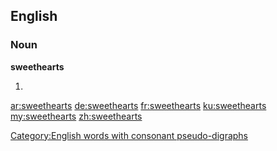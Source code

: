 ==English==

===Noun===
'''sweethearts'''

# {{plural of|sweetheart}}

[[Category:English words with consonant pseudo-digraphs]]

[[ar:sweethearts]]
[[de:sweethearts]]
[[fr:sweethearts]]
[[ku:sweethearts]]
[[my:sweethearts]]
[[zh:sweethearts]]
